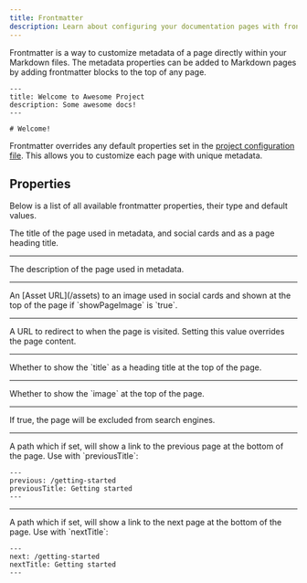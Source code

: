 ```yaml
---
title: Frontmatter
description: Learn about configuring your documentation pages with frontmatter.
---
```


Frontmatter is a way to customize metadata of a page directly within your Markdown files. The metadata properties can
be added to Markdown pages by adding frontmatter blocks to the top of any page.

```text title=Example Frontmatter
---
title: Welcome to Awesome Project
description: Some awesome docs!
---

# Welcome!
```

Frontmatter overrides any default properties set in the [project configuration file](/configuration). This allows you to customize each page with unique metadata.

## Properties

Below is a list of all available frontmatter properties, their type and default values.

<Property name="title" type="string">
  The title of the page used in metadata, and social cards and as a page heading title.
</Property>

---

<Property name="description" type="string">
  The description of the page used in metadata.
</Property>

---

<Property name="image" type="string">
  An [Asset URL](/assets) to an image used in social cards and shown at the top of the page if `showPageImage` is `true`.
</Property>

---

<Property name="redirect" type="string">
  A URL to redirect to when the page is visited. Setting this value overrides the page content.
</Property>

---

<Property name="showPageTitle" type="boolean">
  Whether to show the `title` as a heading title at the top of the page. 
</Property>

---

<Property name="showPageImage" type="boolean">
  Whether to show the `image` at the top of the page. 
</Property>

---

<Property name="noindex" type="boolean">
  If true, the page will be excluded from search engines.
</Property>

---

<Property name="previous" type="string">
A path which if set, will show a link to the previous page at the bottom of the page.
Use with `previousTitle`:

```
---
previous: /getting-started
previousTitle: Getting started
---
```

</Property>

---

<Property name="next" type="string">
A path which if set, will show a link to the next page at the bottom of the page.
Use with `nextTitle`:

```
---
next: /getting-started
nextTitle: Getting started
---
```

</Property>

